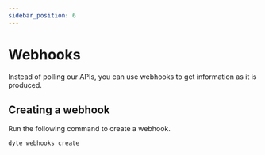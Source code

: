```yaml
---
sidebar_position: 6
---
```


# Webhooks

Instead of polling our APIs, you can use webhooks to get information as it is
produced.

## Creating a webhook

Run the following command to create a webhook.

```shell
dyte webhooks create
```
